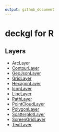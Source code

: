```yaml
---
output: github_document
---
```


# deckgl for R

## Layers

* [ArcLayer](arc-layer.md)
* [ContourLayer](contour-layer.md)
* [GeoJsonLayer](geojson-layer.md)
* [GridLayer](grid-layer.md)
* [HexagonLayer](hexagon-layer.md)
* [IconLayer](icon-layer.md)
* [LineLayer](line-layer.md)
* [PathLayer](path-layer.md)
* [PointCloudLayer](point-cloud-layer.md)
* [PolygonLayer](polygon-layer.md)
* [ScatterplotLayer](scatterplot-layer.md)
* [ScreenGridLayer](screen-grid-layer.md)
* [TextLayer](text-layer.md)

